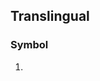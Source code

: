 {{also|kl.|Kl.}}
==Translingual==

===Symbol===
{{head|mul|symbol}}

# {{SI-unit-abb2|kilo|liter|litre|[[fluid measure]]}}